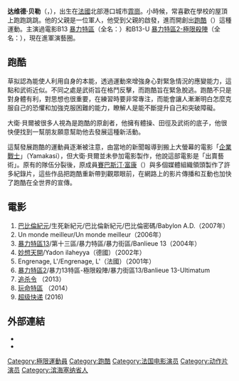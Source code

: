 {{Infobox person
| name        = 达维德·贝勒<br/>David Belle
| image       = David Belle NewYorker.jpg
| image_size  =
| caption     = 达维德·贝勒於紐約市，攝於2007年
| birth_name  =
| birth_date  = {{birth date and age|df=yes|1973|4|29}}
| birth_place = {{FRA}}[[霏崗|霏崗]]
| death_date  =
| death_place =
| death_cause =
| resting_place =
| resting_place_coordinates =
| residence   =
| nationality = {{FRA}}
| other_names =
| known_for   = [[跑酷|跑酷]]
| education   =
| employer    =
| occupation  = [[演员|演员]]<br />舞蹈指导<br />跑酷者
| title       =
| salary      =
| networth    =
| height      = 1.79m
| weight      =
| term        =
| party       =
| boards      =
| religion    =
| spouse      =
| partner     =
| children    = Isaïah 
| parents     = [[Raymond_Belle|Raymond Belle]] (父亲)<br />Monique Belle (母亲)
| relatives   = Jean-François Belle (兄弟)
| signature   =
| website     = [http://www.davidbelle.com/ DavidBelle.com]
| footnotes   =
}}
'''达维德·贝勒'''（{{lang-fr|David Belle}}，{{bd|1973年|4月29日}}），出生在[[法國|法國]]北部港口城市[[霏崗|霏崗]]。小時候，常喜歡在學校的屋頂上跑跑跳跳。他的父親是一位軍人，他受到父親的啟發，進而開創出[[跑酷|跑酷]]（{{lang|fr|parkour}}）這種運動。主演過電影B13 [[暴力特區|暴力特區]]（全名：{{lang|en|Banlieue 13}}）和B13-U [[暴力特区2|暴力特區2-極限殺陣]]（全名：{{lang|en|Banlieue 13 Ultimatam}}），現在進軍演藝圈。

== 跑酷 ==
{{see also|跑酷}}
草拟認為能使人利用自身的本能，透過運動來增強身心對緊急情況的應變能力，這點和武術近似。不同之處是武術旨在格鬥反擊，而跑酷旨在緊急脫逃。跑酷不只是對身體有利，對思想也很重要，在練習時要非常專注，而能會讓人漸漸明白怎麼克服自己的恐懼和加強克服困難的能力，瞭解人是能不斷提升自己和突破障礙。

大衛·貝爾被很多人視為是跑酷的原創者，他擁有體操、田徑及武術的底子，他很快便找到一幫朋友願意幫助他去發展這種新活動。

這幫發展跑酷的運動員逐漸被注意，由當地的新聞報導到搬上大螢幕的電影「[[企業戰士|企業戰士]]」（Yamakasi），但大衛·貝爾並未參加電影製作，他說這部電影是「出賣藝術」。原有的隊伍分裂後，原成員[[賽巴斯汀·富康|賽巴斯汀·富康]]（{{lang|en|Sebastian Foucan}}）與多個媒體組織領頭製作了許多紀錄片，這些作品把跑酷重新帶到觀眾眼前，在網路上的影片傳播和互動也加快了跑酷在全世界的宣傳。

== 電影 == 
#[[巴比倫紀元|巴比倫紀元]]/生死新紀元/巴比倫新紀元/巴比倫密碼/Babylon A.D.（2007年）
#Un monde meilleur/Un monde meilleur（2006年） 
#[[暴力特区|暴力特區13]]/第十三區/暴力特區/暴力街區/Banlieue 13（2004年）
#[[妙想天開|妙想天開]]/Yadon ilaheyya（德國）（2002年）
#Engrenage, L'/Engrenage, L'（法國）（2001年）
#[[暴力特區2|暴力特區2]]/暴力13特區-極限殺陣/暴力街區13/Banlieue 13-Ultimatum
#[[追杀令|追杀令]]  （2013）
#[[玩命特區|玩命特區]] （2014）
#[[超级快递|超级快递]] (2016)

== 外部連結 ==
* {{Official|1=kyzr.free.fr/davidbelle|name=大衛·貝爾官方網站}} 
* {{Imdb|nm1042642}}

{{Authority control}}
{{DEFAULTSORT:Belle}}
[[Category:極限運動員|Category:極限運動員]]
[[Category:跑酷|Category:跑酷]]
[[Category:法国电影演员|Category:法国电影演员]]
[[Category:动作片演员|Category:动作片演员]]
[[Category:滨海塞纳省人|Category:滨海塞纳省人]]